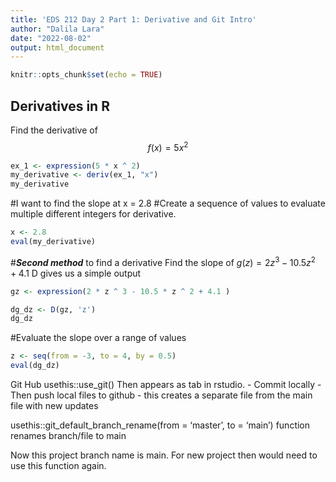```yaml
---
title: 'EDS 212 Day 2 Part 1: Derivative and Git Intro'
author: "Dalila Lara"
date: "2022-08-02"
output: html_document
---
```


```r
knitr::opts_chunk$set(echo = TRUE)
```

## Derivatives in R

Find the derivative of $$f(x) =5x^2$$

```r
ex_1 <- expression(5 * x ^ 2)
my_derivative <- deriv(ex_1, "x")
my_derivative
```

#I want to find the slope at x = 2.8 #Create a sequence of values to evaluate multiple different integers for derivative.

```r
x <- 2.8
eval(my_derivative)
```

\#***Second method*** to find a derivative Find the slope of $g(z) = 2z^3-10.5z^2+4.1$ D gives us a simple output

```r
gz <- expression(2 * z ^ 3 - 10.5 * z ^ 2 + 4.1 )

dg_dz <- D(gz, 'z')
dg_dz
```

#Evaluate the slope over a range of values

```r
z <- seq(from = -3, to = 4, by = 0.5)
eval(dg_dz)
```

Git Hub 
usethis::use_git()
Then appears as tab in rstudio. 
- Commit locally 
- Then push local files to github 
- this creates a separate file from the main file with new updates 

usethis::git_default_branch_rename(from = 'master', to = 'main')
 function renames branch/file to main 
 
 Now this project branch name is main. For new project then would need to use this function again. 
 
 
 
 
 







